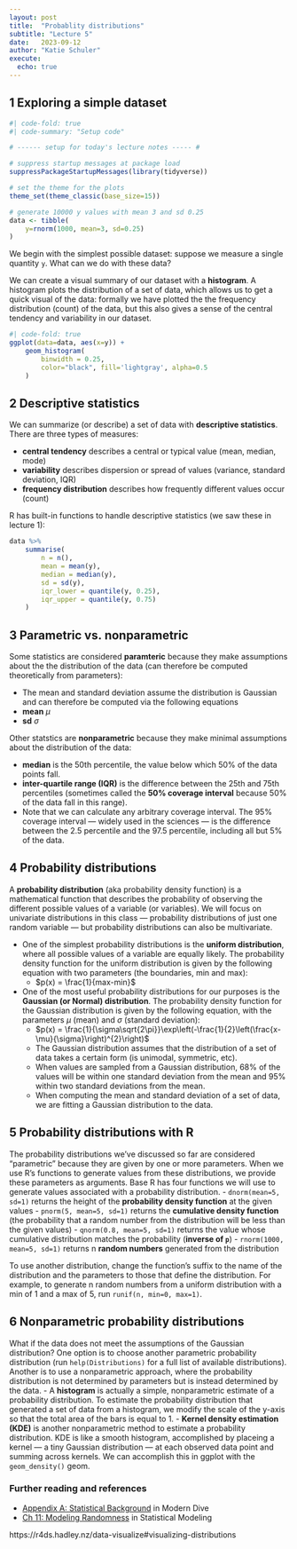 ```yaml
---
layout: post
title:  "Probablity distributions"
subtitle: "Lecture 5"
date:   2023-09-12
author: "Katie Schuler"
execute:
  echo: true
---
```



## 1 Exploring a simple dataset

```r
#| code-fold: true
#| code-summary: "Setup code"

# ------ setup for today's lecture notes ----- # 

# suppress startup messages at package load
suppressPackageStartupMessages(library(tidyverse))

# set the theme for the plots 
theme_set(theme_classic(base_size=15))

# generate 10000 y values with mean 3 and sd 0.25
data <- tibble(
    y=rnorm(1000, mean=3, sd=0.25)
) 
```


We begin with the simplest possible dataset: suppose we measure a single quantity `y`. What can we do with these data? 

We can create a visual summary of our dataset with a **histogram**. A histogram plots the distribution of a set of data, which allows us to get a quick visual of the data: formally we have plotted the the frequency distribution (count) of the data, but this also gives a sense of the central tendency and variability in our dataset.

```r
#| code-fold: true
ggplot(data=data, aes(x=y)) +
    geom_histogram(
        binwidth = 0.25,
        color="black", fill='lightgray', alpha=0.5
    ) 

```

## 2 Descriptive statistics
We can summarize (or describe) a set of data with **descriptive statistics**. There are three types of measures:

- **central tendency** describes a central or typical value (mean, median, mode)
- **variability** describes dispersion or spread of values (variance, standard deviation, IQR)
- **frequency distribution** describes how frequently different values occur (count)

R has built-in functions to handle descriptive statistics (we saw these in lecture 1): 

```r
data %>%
    summarise(
        n = n(), 
        mean = mean(y),
        median = median(y),
        sd = sd(y),
        iqr_lower = quantile(y, 0.25),
        iqr_upper = quantile(y, 0.75)
    ) 
```

## 3 Parametric vs. nonparametric 
Some statistics are considered **paramteric** because they make assumptions about the the distribution of the data (can therefore be computed theoretically from parameters):  

- The mean and standard deviation assume the distribution is Gaussian and can therefore be computed via the following equations 
- **mean** $\mu$ 
- **sd** $\sigma$

Other statstics are **nonparametric** because they make minimal assumptions about the distribution of the data: 

- **median** is the 50th percentile, the value below which 50% of the data points fall. 
- **inter-quartile range (IQR)** is the difference between the 25th and 75th percentiles (sometimes called the **50% coverage interval** because 50% of the data fall in this range).  
- Note that we can calculate any arbitrary coverage interval. The 95% coverage interval — widely used in the sciences — is the difference between the 2.5 percentile and the 97.5 percentile, including all but 5% of the data. 


## 4 Probability distributions

A **probability distribution** (aka probability density function) is a mathematical function that describes the probability of observing the different possible values of a variable (or variables). We will focus on univariate distributions in this class — probability distributions of just one random variable — but probability distributions can also be multivariate. 

- One of the simplest probability distributions is the **uniform distribution**, where all possible values of a variable are equally likely. The probability density function for the uniform distribution is given by the following equation with two parameters (the boundaries, min and max): 
  - $p(x) = \frac{1}{max-min}$
- One of the most useful probability distributions for our purposes is the **Gaussian (or Normal) distribution**. The probability density function for the Gaussian distribution is given by the following equation, with the parameters $\mu$ (mean) and $\sigma$ (standard deviation):
  - $p(x) = \frac{1}{\sigma\sqrt{2\pi}}\exp\left(-\frac{1}{2}\left(\frac{x-\mu}{\sigma}\right)^{2}\right)$
  - The Gaussian distribution assumes that the distribution of a set of data takes a certain form (is unimodal, symmetric, etc).
  - When values are sampled from a Gaussian distribution, 68% of the values will be within one standard deviation from the mean and 95% within two standard deviations from the mean.
  - When computing the mean and standard deviation of a set of data, we are fitting a Gaussian distribution to the data. 

## 5 Probability distributions with R 

The probability distributions we've discussed so far are considered "parametric" because they are given by one or more parameters. When we use R's functions to generate values from these distributions, we provide these parameters as arguments. Base R has four functions we will use to generate values associated with a probability distribution. 
- `dnorm(mean=5, sd=1)` returns the height of the **probability density function** at the given values
- `pnorm(5, mean=5, sd=1)` returns the **cumulative density function** (the probability that a random number from the distribution will be less than the given values)
- `qnorm(0.8, mean=5, sd=1)` returns the value whose cumulative distribution matches the probability (**inverse of `p`**)
- `rnorm(1000, mean=5, sd=1)` returns n **random numbers** generated from the distribution

To use another distribution, change the function's suffix to the name of the distribution and the parameters to those that define the distribution. For example, to generate n random numbers from a uniform distribution with a min of 1 and a max of 5, run `runif(n, min=0, max=1)`. 

## 6 Nonparametric probability distributions

What if the data does not meet the assumptions of the Gaussian distribution? One option is to choose another parametric probability distribution (run `help(Distributions)` for a full list of available distributions). Another is to use a nonparametric approach, where the probability distribution is not determined by parameters but is instead determined by the data.
- A **histogram** is actually a simple, nonparametric estimate of a probability distribution. To estimate the probability distribution that generated a set of data from a histogram, we modify the scale of the y-axis so that the total area of the bars is equal to 1. 
- **Kernel density estimation (KDE)** is another nonparametric method to estimate a probability distribution. KDE is like a smooth histogram, accomplished by placeing a kernel — a tiny Gaussian distribution — at each observed data point and summing across kernels. We can accomplish this in ggplot with the `geom_density()` geom.

### Further reading and references

- [Appendix A: Statistical Background](https://moderndive.com/A-appendixA.html) in Modern Dive
- [Ch 11: Modeling Randomness](https://dtkaplan.github.io/SM2-bookdown/modeling-randomness.html) in Statistical Modeling

https://r4ds.hadley.nz/data-visualize#visualizing-distributions

